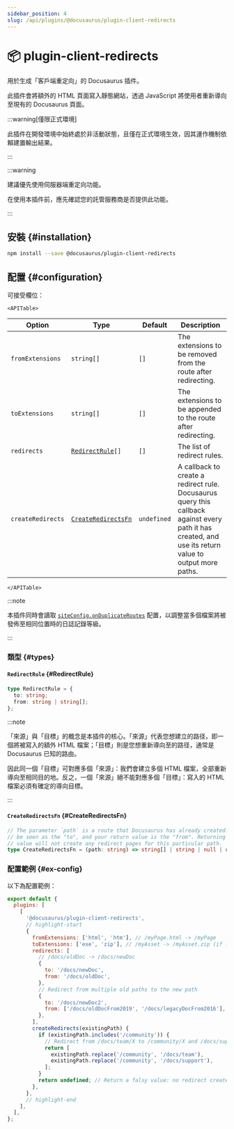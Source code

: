 ```yaml
---
sidebar_position: 4
slug: /api/plugins/@docusaurus/plugin-client-redirects
---
```


# 📦 plugin-client-redirects


用於生成「客戶端重定向」的 Docusaurus 插件。

此插件會將額外的 HTML 頁面寫入靜態網站，透過 JavaScript 將使用者重新導向至現有的 Docusaurus 頁面。

:::warning[僅限正式環境]

此插件在開發環境中始終處於非活動狀態，且僅在正式環境生效，因其運作機制依賴建置輸出結果。

:::

:::warning

建議優先使用伺服器端重定向功能。

在使用本插件前，應先確認您的託管服務商是否提供此功能。

:::

## 安裝 {#installation}

```bash npm2yarn
npm install --save @docusaurus/plugin-client-redirects
```

## 配置 {#configuration}

可接受欄位：

```mdx-code-block
<APITable>
```

| Option | Type | Default | Description |
| --- | --- | --- | --- |
| `fromExtensions` | `string[]` | `[]` | The extensions to be removed from the route after redirecting. |
| `toExtensions` | `string[]` | `[]` | The extensions to be appended to the route after redirecting. |
| `redirects` | <code>[RedirectRule](#RedirectRule)[]</code> | `[]` | The list of redirect rules. |
| `createRedirects` | <code>[CreateRedirectsFn](#CreateRedirectsFn)</code> | `undefined` | A callback to create a redirect rule. Docusaurus query this callback against every path it has created, and use its return value to output more paths. |

```mdx-code-block
</APITable>
```

:::note

本插件同時會讀取 [`siteConfig.onDuplicateRoutes`](../docusaurus.config.js.mdx#onDuplicateRoutes) 配置，以調整當多個檔案將被發佈至相同位置時的日誌記錄等級。

:::

### 類型 {#types}

#### `RedirectRule` {#RedirectRule}

```ts
type RedirectRule = {
  to: string;
  from: string | string[];
};
```

:::note

「來源」與「目標」的概念是本插件的核心。「來源」代表您想建立的路径，即一個將被寫入的額外 HTML 檔案；「目標」則是您想重新導向至的路径，通常是 Docusaurus 已知的路由。

因此同一個「目標」可對應多個「來源」：我們會建立多個 HTML 檔案，全部重新導向至相同目的地。反之，一個「來源」絕不能對應多個「目標」：寫入的 HTML 檔案必須有確定的導向目標。

:::

#### `CreateRedirectsFn` {#CreateRedirectsFn}

```ts
// The parameter `path` is a route that Docusaurus has already created. It can
// be seen as the "to", and your return value is the "from". Returning a falsy
// value will not create any redirect pages for this particular path.
type CreateRedirectsFn = (path: string) => string[] | string | null | undefined;
```

### 配置範例 {#ex-config}

以下為配置範例：

```js title="docusaurus.config.js"
export default {
  plugins: [
    [
      '@docusaurus/plugin-client-redirects',
      // highlight-start
      {
        fromExtensions: ['html', 'htm'], // /myPage.html -> /myPage
        toExtensions: ['exe', 'zip'], // /myAsset -> /myAsset.zip (if latter exists)
        redirects: [
          // /docs/oldDoc -> /docs/newDoc
          {
            to: '/docs/newDoc',
            from: '/docs/oldDoc',
          },
          // Redirect from multiple old paths to the new path
          {
            to: '/docs/newDoc2',
            from: ['/docs/oldDocFrom2019', '/docs/legacyDocFrom2016'],
          },
        ],
        createRedirects(existingPath) {
          if (existingPath.includes('/community')) {
            // Redirect from /docs/team/X to /community/X and /docs/support/X to /community/X
            return [
              existingPath.replace('/community', '/docs/team'),
              existingPath.replace('/community', '/docs/support'),
            ];
          }
          return undefined; // Return a falsy value: no redirect created
        },
      },
      // highlight-end
    ],
  ],
};
```